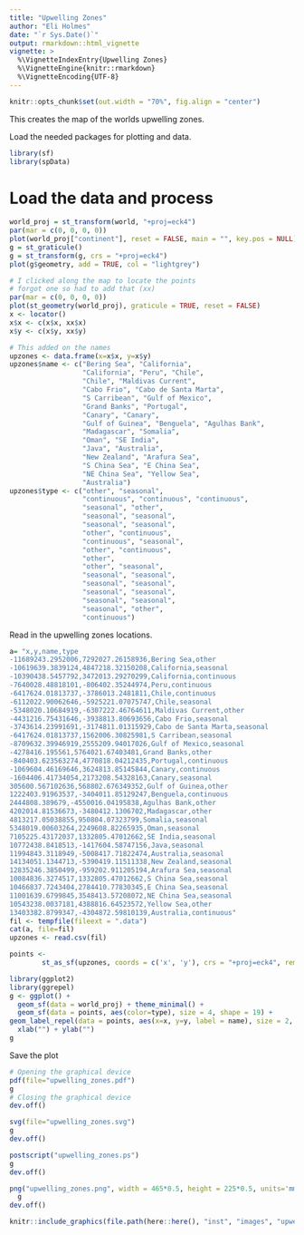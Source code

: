 ```yaml
---
title: "Upwelling Zones"
author: "Eli Holmes"
date: "`r Sys.Date()`"
output: rmarkdown::html_vignette
vignette: >
  %\VignetteIndexEntry{Upwelling Zones}
  %\VignetteEngine{knitr::rmarkdown}
  %\VignetteEncoding{UTF-8}
---
```


```r
knitr::opts_chunk$set(out.width = "70%", fig.align = "center")
```

This creates the map of the worlds upwelling zones.



Load the needed packages for plotting and data.
```r
library(sf)
library(spData)
```

# Load the data and process

```r
world_proj = st_transform(world, "+proj=eck4")
par(mar = c(0, 0, 0, 0))
plot(world_proj["continent"], reset = FALSE, main = "", key.pos = NULL)
g = st_graticule()
g = st_transform(g, crs = "+proj=eck4")
plot(g$geometry, add = TRUE, col = "lightgrey")
```

```r
# I clicked along the map to locate the points
# forgot one so had to add that (xx)
par(mar = c(0, 0, 0, 0))
plot(st_geometry(world_proj), graticule = TRUE, reset = FALSE)
x <- locator()
x$x <- c(x$x, xx$x)
x$y <- c(x$y, xx$y)
```
```r
# This added on the names
upzones <- data.frame(x=x$x, y=x$y)
upzones$name <- c("Bering Sea", "California",
                  "California", "Peru", "Chile",
                  "Chile", "Maldivas Current",
                  "Cabo Frio", "Cabo de Santa Marta",
                  "S Carribean", "Gulf of Mexico",
                  "Grand Banks", "Portugal",
                  "Canary", "Canary",
                  "Gulf of Guinea", "Benguela", "Agulhas Bank",
                  "Madagascar", "Somalia",
                  "Oman", "SE India",
                  "Java", "Australia",
                  "New Zealand", "Arafura Sea",
                  "S China Sea", "E China Sea",
                  "NE China Sea", "Yellow Sea",
                  "Australia")
upzones$type <- c("other", "seasonal",
                  "continuous", "continuous", "continuous",
                  "seasonal", "other",
                  "seasonal", "seasonal",
                  "seasonal", "seasonal",
                  "other", "continuous",
                  "continuous", "seasonal",
                  "other", "continuous", 
                  "other",
                  "other", "seasonal",
                  "seasonal", "seasonal",
                  "seasonal", "seasonal",
                  "seasonal", "seasonal",
                  "seasonal", "seasonal",
                  "seasonal", "other",
                  "continuous")
```

Read in the upwelling zones locations.
```r
a= "x,y,name,type
-11689243.2952006,7292027.26158936,Bering Sea,other
-10619639.3839124,4847218.32150208,California,seasonal
-10390438.5457792,3472013.29270299,California,continuous
-7640028.48818101,-806402.35244974,Peru,continuous
-6417624.01813737,-3786013.2481811,Chile,continuous
-6112022.90062646,-5925221.07075747,Chile,seasonal
-5348020.10684919,-6307222.46764611,Maldivas Current,other
-4431216.75431646,-3938813.80693656,Cabo Frio,seasonal
-3743614.23991691,-3174811.01315929,Cabo de Santa Marta,seasonal
-6417624.01813737,1562006.30825981,S Carribean,seasonal
-8709632.39946919,2555209.94017026,Gulf of Mexico,seasonal
-4278416.195561,5764021.67403481,Grand Banks,other
-840403.623563274,4770818.04212435,Portugal,continuous
-1069604.46169646,3624813.85145844,Canary,continuous
-1604406.41734054,2173208.54328163,Canary,seasonal
305600.567102636,568802.676349352,Gulf of Guinea,other
1222403.91963537,-3404011.85129247,Benguela,continuous
2444808.389679,-4550016.04195838,Agulhas Bank,other
4202014.81536673,-3480412.1306702,Madagascar,other
4813217.05038855,950804.07323799,Somalia,seasonal
5348019.00603264,2249608.82265935,Oman,seasonal
7105225.43172037,1332805.47012662,SE India,seasonal
10772438.8418513,-1417604.58747156,Java,seasonal
11994843.3118949,-5008417.71822474,Australia,seasonal
14134051.1344713,-5390419.11511338,New Zealand,seasonal
12835246.3850499,-959202.911205194,Arafura Sea,seasonal
10084836.3274517,1332805.47012662,S China Sea,seasonal
10466837.7243404,2784410.77830345,E China Sea,seasonal
11001639.6799845,3548413.57208072,NE China Sea,seasonal
10543238.0037181,4388816.64523572,Yellow Sea,other
13403382.8799347,-4304872.59810139,Australia,continuous"
fil <- tempfile(fileext = ".data")
cat(a, file=fil)
upzones <- read.csv(fil)
```

```r
points <- 
        st_as_sf(upzones, coords = c('x', 'y'), crs = "+proj=eck4", remove=FALSE) 
```

```r
library(ggplot2)
library(ggrepel)
g <- ggplot() + 
  geom_sf(data = world_proj) + theme_minimal() + 
  geom_sf(data = points, aes(color=type), size = 4, shape = 19) + 
geom_label_repel(data = points, aes(x=x, y=y, label = name), size = 2, min.segment.length=0) +
  xlab("") + ylab("")
g
```

Save the plot
```r
# Opening the graphical device
pdf(file="upwelling_zones.pdf")
g
# Closing the graphical device
dev.off() 

svg(file="upwelling_zones.svg")
g
dev.off() 

postscript("upwelling_zones.ps")
g
dev.off() 

png("upwelling_zones.png", width = 465*0.5, height = 225*0.5, units='mm', res = 300)
  g
dev.off()
```

```r
knitr::include_graphics(file.path(here::here(), "inst", "images", "upwelling_zones.png"))
```





